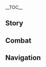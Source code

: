{{CharacterTabs}}
{{LanguageTabs}}
{{Stub|1={{Meta/VO|tl=1|rm=1|Chinese}}}}
__TOC__
==Story==
{{VO/Story
|character           = {{ROOTPAGENAME}}
|language            = zh
|language_s          = zh
|language_t          = zh-tw
|name_s              = 甘雨
|name_t              = 甘雨

|vo_01_01_title_s    = 初次见面…
|vo_01_01_title_t    = 初次見面…
|vo_01_01_subtitle   = Hello
|vo_01_01_file       = VO_{language}{character} Hello.ogg
|vo_01_01_tx_s       = 我明白了，外派工作的「契约」已经拟好了，请过目，即日起就可以为你…欸！名字没有签吗？请让我看一下。唔…名字是甘，甘雨…呼，补上了。话，话说回来，工作具体是指哪些呢？
|vo_01_01_tx_t       = 我明白了，外派工作的「契約」已經擬好了，請過目，即日起就可以為（你/妳）…欸！名字沒有簽嗎？請讓我看一下。唔…名字是甘，甘雨…呼，補上了。話，話說回來，工作具體而言是哪些呢？
|vo_01_01_rm         = 
|vo_01_01_tl         = 

|vo_02_01_title_s    = 闲聊・松弛
|vo_02_01_title_t    = 閒聊・鬆弛
|vo_02_01_subtitle   = Chat: Relaxed
|vo_02_01_file       = VO_{language}{character} Chat - Relaxed.ogg
|vo_02_01_tx_s       = 安逸的氛围…喜欢。
|vo_02_01_tx_t       = 安逸的氛圍…喜歡。
|vo_02_01_rm         = 
|vo_02_01_tl         = 
|vo_02_02_title_s    = 闲聊・聆听
|vo_02_02_title_t    = 閒聊・聆聽
|vo_02_02_subtitle   = Chat: Attentive
|vo_02_02_file       = VO_{language}{character} Chat - Attentive.ogg
|vo_02_02_tx_t       = 趴在草地上，能聽見大地的心跳。
|vo_02_02_tx_s       = 趴在草地上，能听见大地的心跳。
|vo_02_02_rm         = Pā zài cǎodì shàng, néng tīngjiàn dàdì de xīntiào.
|vo_02_02_tl         = Lying on the grass, you can hear the heartbeat of the world.
|vo_02_03_title_s    = 闲聊・焦虑
|vo_02_03_title_t    = 閒聊・焦慮
|vo_02_03_subtitle   = Chat: Anxious
|vo_02_03_file       = VO_{language}{character} Chat - Anxious.ogg
|vo_02_03_tx_s       = 工作…工作还没有做完…真的可以提前休息吗？
|vo_02_03_tx_t       = 工作…工作還沒有做完…真的可以提前休息嗎？
|vo_02_03_rm         = Gōngzuò... Gōngzuò hái méiyǒu zuò wán... Zhēn de kěyǐ tíqián xiūxí ma?
|vo_02_03_tl         = Work...I haven't finished working...Can I really take an early break?

<!-- Weather -->
|vo_03_01_title_s    = 下雨的时候・担忧
|vo_03_01_title_t    = 下雨的時候・擔憂
|vo_03_01_subtitle   = When It Rains: Worries
|vo_03_01_file       = VO_{language}{character} When It Rains - Worries.ogg
|vo_03_01_tx_s       = 飞云商会种植的霓裳花需要充足的雨露，唔...和记交通的伙计们却不喜欢雨后泥泞的山路…
|vo_03_01_tx_t       = 飛雲商會種植的霓裳花需要充足的雨露，唔…和記交通的夥計們卻不喜歡雨後泥濘的山路…
|vo_03_01_rm         = 
|vo_03_01_tl         = 
|vo_03_02_title_s    = 下雨的时候・听雨
|vo_03_02_title_t    = 下雨的時候・聽雨
|vo_03_02_subtitle   = When It Rains: Listening to the Rain
|vo_03_02_file       = VO_{language}{character} When It Rains - Listening to the Rain.ogg
|vo_03_02_tx_s       = 在庭院里听雨的感觉很好，但是，太奢侈了。
|vo_03_02_tx_t       = 在庭院裡聽雨的感覺很好，但是，太奢侈了。
|vo_03_02_rm         = 
|vo_03_02_tl         = 
|vo_03_03_title_s    = 雨过天晴…
|vo_03_03_title_t    = 雨過天晴…
|vo_03_03_subtitle   = After the Rain
|vo_03_03_file       = VO_{language}{character} After the Rain.ogg
|vo_03_03_tx_s       = 嗯？天晴了吗？是什么时候…
|vo_03_03_tx_t       = 嗯？天晴了嗎？是什麼時候…
|vo_03_03_rm         = Ǹg? Tiān qíngle ma? Shì shénme shíhòu...
|vo_03_03_tl         = Eh? It's sunny? When did...
|vo_03_04_title_s    = 阳光很好…
|vo_03_04_title_t    = 陽光很好…
|vo_03_04_subtitle   = When the Sun Is Out
|vo_03_04_file       = VO_{language}{character} When the Sun Is Out.ogg
|vo_03_04_tx_s       = 嗯，空气很适宜。
|vo_03_04_tx_t       = 嗯，空氣很適宜。
|vo_03_04_rm         = Ǹg, kōngqì hěn shìyí.
|vo_03_04_tl         = Hm, the weather is suitable.
|vo_03_05_title_s    = 起风的时候…
|vo_03_05_title_t    = 起風的時候…
|vo_03_05_subtitle   = When It's Windy
|vo_03_05_file       = VO_{language}{character} When It's Windy.ogg
|vo_03_05_tx_s       = 啊，琉璃百合的味道，真好啊…
|vo_03_05_tx_t       = 啊，琉璃百合的味道，真好啊…
|vo_03_05_rm         = A, liúlí bǎihé de wèidào, zhēn hǎo a...
|vo_03_05_tl         = Ah, the smell of Glaze Lilies are so nice...

|vo_04_01_title_s    = 早上好…
|vo_04_01_title_t    = 早安…
|vo_04_01_subtitle   = Good Morning
|vo_04_01_file       = VO_{language}{character} Good Morning.ogg
|vo_04_01_tx_s       = 早上好…唔？是哪里没有梳理好吗，请不要盯着我的…盯着我的头饰看。
|vo_04_01_tx_t       = 早安…唔？是哪裡沒有梳理好嗎，請不要盯著我的…盯著我的頭飾看。
|vo_04_01_rm         = 
|vo_04_01_tl         = 
|vo_04_02_title_s    = 中午好…
|vo_04_02_title_t    = 午安…
|vo_04_02_subtitle   = Good Afternoon
|vo_04_02_file       = VO_{language}{character} Good Afternoon.ogg
|vo_04_02_tx_s       = 啊…需要午觉。如果没有什么特别的事情…我就先行告退了。
|vo_04_02_tx_t       = 啊…需要午覺。如果沒有什麼特別的事情…我就先行告退了。
|vo_04_02_rm         = A... Xūyào wǔjiào. Rúguǒ méiyǒu shé me tèbié de shìqíng... Wǒ jiù xiānxíng gàotuìle.
|vo_04_02_tl         = Ah...need an afternoon nap. If there is no special circumstances...I'll take my leave first.
|vo_04_03_title_s    = 晚上好…
|vo_04_03_title_t    = 晚上好…
|vo_04_03_subtitle   = Good Evening
|vo_04_03_file       = VO_{language}{character} Good Evening.ogg
|vo_04_03_tx_s       = 万家灯火就在眼前，人们的生活究竟是什么样的呢…欸？你想邀我去夜市？啊…不，不好意思，我就不去了吧。
|vo_04_03_tx_t       = 萬家燈火就在眼前，人們的生活究竟是什麼樣的呢…欸？（你/妳）想邀我去夜市？啊…不，不好意思，我就不去了吧。
|vo_04_03_rm         = 
|vo_04_03_tl         = 
|vo_04_04_title_s    = 晚安…
|vo_04_04_title_t    = 晚安…
|vo_04_04_subtitle   = Good Night
|vo_04_04_file       = VO_{language}{character} Good Night.ogg
|vo_04_04_tx_s       = 愿帝君保佑你，愿你的每个梦都踏实而香甜。
|vo_04_04_tx_t       = 願帝君保佑（你/妳），願（你/妳）的每個夢都踏實而香甜。
|vo_04_04_rm         = 
|vo_04_04_tl         = 

|vo_05_01_title_s    = 关于{name_s}自己…
|vo_05_01_title_t    = 關於{name_t}自己…
|vo_05_01_subtitle   = About {character}
|vo_05_01_file       = VO_{language}{character} About {character}.ogg
|vo_05_01_tx_s       = 我的工作，就是遵循与帝君的「契约」，为璃月的多数生命，谋求最大的福祉。
|vo_05_01_tx_t       = 我的工作，就是遵循與帝君的「契約」，為璃月的多數生命，謀求最大的福祉。
|vo_05_01_rm         = 
|vo_05_01_tl         = 

|vo_06_01_title_s    = 关于我们・工作
|vo_06_01_title_t    = 關於我們・工作
|vo_06_01_subtitle   = About Us: Work
|vo_06_01_file       = VO_{language}{character} About Us - Work.ogg
|vo_06_01_tx_s       = 今天的工作已经提前完成了。加…加班？我理解了，我会好好完成的。
|vo_06_01_tx_t       = 今天的工作已經提前完成了。加…加班？我理解了，我會好好完成的。
|vo_06_01_rm         = Jīntiān de gōngzuò yǐjīng tíqián wánchéngle. Jiā... Jiābān? Wǒ lǐjiěle, wǒ huì hǎohǎo wánchéng de.
|vo_06_01_tl         = Today's work has been completed ahead of schedule. Over... Overtime? I understand, I will finish it well.
|vo_06_02_title_s    = 关于我们・请求
|vo_06_02_title_t    = 關於我們・請求
|vo_06_02_subtitle   = About Us: Requests
|vo_06_02_friendship = 6
|vo_06_02_file       = VO_{language}{character} About Us - Requests.ogg
|vo_06_02_tx_s       = 我想了解更多有关人类的故事…尤其，想知道你对他们的看法和评价。因为，那个，你跟提瓦特大陆上的普通人不太一样吧。而我也…请务必，和我交流。
|vo_06_02_tx_t       = 我想瞭解更多有關人類的故事…尤其，想知道你對他們的看法和評價。因為，那個，你跟提瓦特大陸上的普通人不太一樣吧。而我也…請務必，和我交流。
|vo_06_02_rm         = 
|vo_06_02_tl         = 
|vo_06_03_title_s    = 关于我们・评价
|vo_06_03_title_t    = 關於我們・評價
|vo_06_03_subtitle   = About Us: Evaluation
|vo_06_03_friendship = 6
|vo_06_03_file       = VO_{language}{character} About Us - Evaluation.ogg
|vo_06_03_tx_s       = 嗯…我，我一直想知道你对我工作的评价。是…普通宝箱的等级还是华丽宝箱的等级。没，没关系的。我的心理…能承受得住。
|vo_06_03_tx_t       = 嗯…我，我一直想知道（你/妳）對我工作的評價。是…普通寶箱的等級還是華麗寶箱的等級。沒，沒關係的。我的心理…能承受得住。
|vo_06_03_rm         = 
|vo_06_03_tl         = 

|vo_07_01_title_s    = 关于「神之眼」…
|vo_07_01_title_t    = 關於「神之眼」…
|vo_07_01_subtitle   = About the [[Vision]]
|vo_07_01_friendship = 4
|vo_07_01_file       = VO_{language}{character} About the Vision.ogg
|vo_07_01_tx_s       = 「一千种权力伴随着一千种责任。」那位拥有着博览古今的视野，却被迫放弃了自己生活的帝君，才是整个璃月最辛苦的人吧。相比起来，只拥有着普通「神之眼」，只需要去行使普通责任的我，已经轻松得多了。
|vo_07_01_tx_t       = 「一千種權力伴隨著一千種責任。」那位擁有著博覽古今的視野，卻被迫放棄了自己生活的帝君，才是整個璃月最辛苦的人吧。相比起來，只擁有著普通「神之眼」，只需要去行使普通責任的我，已經輕鬆得多了。
|vo_07_01_rm         = 
|vo_07_01_tl         = 
|vo_07_02_title_s    = 有什么想要分享…
|vo_07_02_title_t    = 有什麼想要分享…
|vo_07_02_subtitle   = Something to Share
|vo_07_02_file       = VO_{language}{character} Something to Share.ogg
|vo_07_02_tx_s       = 「万商云来、千船继至、百货迭出、诸海历览。」人们用这样的话来称赞璃月。但成就这样的壮景，依靠的也是细小到每一个人的努力。我是怀着要对得起这份繁荣的心情工作的。
|vo_07_02_tx_t       = 「萬商雲來、千船繼至、百貨迭出、諸海曆覽。」人們用這樣的話來稱讚璃月。但成就這樣的壯景，依靠的也是細小到每一個人的努力。我是懷著要對得起這份繁榮的心情工作的。
|vo_07_02_rm         = 
|vo_07_02_tl         = 
|vo_07_03_title_s    = 感兴趣的见闻・名字
|vo_07_03_title_t    = 感興趣的見聞・名字
|vo_07_03_subtitle   = Interesting Facts: Name
|vo_07_03_file       = VO_{language}{character} Interesting Facts - Name.ogg
|vo_07_03_tx_s       = 生活在璃月的每一只小狗，我都给它们取了名字。不过，有的狗狗如果用别的名字叫它也会有反应。真是了不起呢。如果有谁突然叫我「苦雪」什么的，我一定回应不上来。
|vo_07_03_tx_t       = 生活在璃月的每一隻小狗，我都為它們取了名字。不過，有的狗狗如果用別的名字叫它也會有反應。真是了不起呢。如果有誰突然叫我「苦雪」什麼的，我一定回應不過來。
|vo_07_03_rm         = 
|vo_07_03_tl         = 
|vo_07_04_title_s    = 感兴趣的见闻・清心
|vo_07_04_title_t    = 感興趣的見聞・清心
|vo_07_04_subtitle   = Interesting Facts: Qingxin
|vo_07_04_file       = VO_{language}{character} Interesting Facts - Qingxin.ogg
|vo_07_04_tx_s       = 清心的花瓣，很好吃…应该说特别好吃。就是因为太好吃了，所以我才不敢在玉京台种它。生怕哪天一个不小心就会忍不住…嗯？你说…特别苦？可是…这不就是它的味道吗？
|vo_07_04_tx_t       = 清心的花瓣，很好吃…應該說特別好吃。就是因為太好吃了，所以我才不敢在玉京臺種它。生怕哪天一個不小心就會忍不住…嗯？（你/妳）說…特別苦？可是…這不就是它的味道嗎？
|vo_07_04_rm         = 
|vo_07_04_tl         = 

|vo_08_01_title_s    = 关于摩拉克斯・信任
|vo_08_01_title_t    = 關於摩拉克斯・信任
|vo_08_01_subtitle   = About [[Morax]]: Trust
|vo_08_01_friendship = 4
|vo_08_01_file       = VO_{language}{character} About Morax - Trust.ogg
|vo_08_01_tx_s       = 我对帝君有着绝对的信任。当年，正是有帝君率领，我们才能击退魔物、降伏海兽，保住了这一方平安。帝君守护众人的身姿，千年以来的情谊，我不会忘记。
|vo_08_01_tx_t       = 我對帝君有著絕對的信任。當年，正是有帝君率領，我們才能擊退魔物、降伏海獸，保住了這一方平安。帝君守護眾人的身姿，千年以來的情誼，我不會忘記。
|vo_08_01_rm         = 
|vo_08_01_tl         = 
|vo_08_02_title_s    = 关于摩拉克斯・追随
|vo_08_02_title_t    = 關於摩拉克斯・追隨
|vo_08_02_subtitle   = About [[Morax]]: Follower
|vo_08_02_friendship = 4
|vo_08_02_file       = VO_{language}{character} About Morax - Follower.ogg
|vo_08_02_tx_s       = 帝君的决断，总是能够为璃月的多数生命带来福祉。我很敬佩这一点，也很想像他一样…但有时，越想着要去追赶帝君的脚步，就越容易紧张得出错…
|vo_08_02_tx_t       = 帝君的決斷，總是能夠為璃月的多數生命帶來福祉。我很敬佩這一點，也很想像他一樣…但有時，越想著要去追趕帝君的腳步，就越容易緊張得出錯…
|vo_08_02_rm         = 
|vo_08_02_tl         = 
|vo_08_03_title_s    = 关于凝光…
|vo_08_03_title_t    = 關於凝光…
|vo_08_03_subtitle   = About [[Ningguang]]
|vo_08_03_friendship = 4
|vo_08_03_file       = VO_{language}{character} About Ningguang.ogg
|vo_08_03_tx_s       = 历任「天权」都会对璃月的古老律法进行释义和补充。在这之中，当代「天权」凝光的处理效率是无人能及的。只不过，她那追求效率和效益的作风常常遭人指摘。挑刺，总是比包容简单得多吧。
|vo_08_03_tx_t       = 歷任「天權」都會對璃月的古老律法進行釋義和補充。在這之中，當代「天權」凝光的處理效率是無人能及的。只不過，她那追求效率和效益的作風常常遭人指摘。挑刺，總是比包容簡單得多吧。
|vo_08_03_rm         = 
|vo_08_03_tl         = 
|vo_08_04_title_s    = 关于刻晴・隔阂
|vo_08_04_title_t    = 關於刻晴・隔閡
|vo_08_04_subtitle   = About [[Keqing]]: Estrangement
|vo_08_04_friendship = 4
|vo_08_04_file       = VO_{language}{character} About Keqing - Estrangement.ogg
|vo_08_04_tx_s       = 我无法认同她对帝君的态度。但是…但是…「甘雨，这才是璃月现今需要的人。」帝君反而这样说。我还是太愚钝了，要理解帝君话语中的意思，还得更努力地接触更多事务才行吧。
|vo_08_04_tx_t       = 我無法認同她對帝君的態度。但是…但是…「甘雨，這才是璃月現今需要的人。」帝君反而這樣說。我還是太愚鈍了，要理解帝君話語中的意思，還得更努力地接觸更多事務才行吧。
|vo_08_04_rm         = 
|vo_08_04_tl         = 
|vo_08_05_title_s    = 关于刻晴・改观
|vo_08_05_title_t    = 關於刻晴・改觀
|vo_08_05_subtitle   = About [[Keqing]]: Changing Perspective
|vo_08_05_friendship = 4
|vo_08_05_quest      = A New Star Approaches
|vo_08_05_file       = VO_{language}{character} About Keqing - Changing Perspective.ogg
|vo_08_05_tx_s       = 最近她主动与我讨论起了修复碧水商路的方案，还问我，是帝君的话会怎么做。我们商量出来的举措固然不比帝君，不过…看到她反复推演着沙盘的样子，隐约能够理解她的心情了。
|vo_08_05_tx_t       = 最近她主動與我討論起修復碧水商路的方案，還問我，是帝君的話會怎麼做。我們商量出來的舉措固然不比帝君，不過…看到她反復推演著沙盤的樣子，隱約能夠理解她的心情了。
|vo_08_05_rm         = 
|vo_08_05_tl         = 
|vo_08_06_title_s    = 关于行秋…
|vo_08_06_title_t    = 關於行秋…
|vo_08_06_subtitle   = About [[Xingqiu]]
|vo_08_06_friendship = 4
|vo_08_06_file       = VO_{language}{character} About Xingqiu.ogg
|vo_08_06_tx_s       = 飞云商会那位青衣少年，并不像他的父亲和兄长那般操心织物的经营。是因为对他来说，有更重要的事情值得去做吧。当然…这也只是我的猜测…
|vo_08_06_tx_t       = 飛雲商會那位青衣少年，並不像他的父親和兄長那般操心織物的經營。是因為對他來說，有更重要的事情值得去做吧。當然…這也只是我的猜測…
|vo_08_06_rm         = 
|vo_08_06_tl         = 
|vo_08_07_title_s    = 关于香菱…
|vo_08_07_title_t    = 關於香菱…
|vo_08_07_subtitle   = About [[Xiangling]]
|vo_08_07_friendship = 4
|vo_08_07_file       = VO_{language}{character} About Xiangling.ogg
|vo_08_07_tx_s       = 香菱很有名！但...我不太敢去「万民堂」那一带…不敢就是…不敢啦。好，好吧，也不是秘密。那边的饭菜香味飘得满街都是。一旦被勾住了，点上了菜，就算是素菜也...很难控制住食欲吧。这样的话，这样的话…
|vo_08_07_tx_t       = 香菱很有名！但…我不太敢去「萬民堂」那一帶…不敢就是…不敢啦。好，好吧，也不是秘密。那邊的飯菜香味飄得滿街都是。一旦被勾住了，點上了菜，就算是素菜也…很難控制住食欲吧。這樣的話，這樣的話…
|vo_08_07_rm         = 
|vo_08_07_tl         = 
|vo_08_08_title_s    = 关于北斗…
|vo_08_08_title_t    = 關於北斗…
|vo_08_08_subtitle   = About [[Beidou]]
|vo_08_08_friendship = 4
|vo_08_08_file       = VO_{language}{character} About Beidou.ogg
|vo_08_08_tx_s       = 近来，玉京台之上对南十字船队的怨言不断。可是在我看来，北斗船长对璃月所做的贡献，远非沉溺于伪造流言之徒所能想象…啊，抱歉，失言了…
|vo_08_08_tx_t       = 近來，玉京臺之上對南十字船隊的怨言不斷。可是在我看來，北斗船長對璃月所做的貢獻，遠非沉溺於偽造流言之徒所能想像…啊，抱歉，失言了…
|vo_08_08_rm         = 
|vo_08_08_tl         = 
|vo_08_09_title_s    = 关于瑶瑶…
|vo_08_09_title_t    = 關於瑤瑤…
|vo_08_09_subtitle   = About [[Yaoyao]]
|vo_08_09_friendship = 4
|vo_08_09_file       = VO_{language}{character} About Yaoyao.ogg
|vo_08_09_tx_s       = 瑶瑶啊…我是受总务司那边的熟人托付，在城内好生照顾她，别让她再往船上跑…你问我总务司的业务范围？唔…不，不知道呢。
|vo_08_09_tx_t       = 瑤瑤啊…我是受總務司那邊的熟人託付，在城內好生照顧她，別讓她再往船上跑…你問我總務司的業務範圍？唔…不，不知道呢。
|vo_08_09_rm         = 
|vo_08_09_tl         = 
|vo_08_10_title_s    = 关于魈…
|vo_08_10_title_t    = 關於魈…
|vo_08_10_subtitle   = About [[Xiao]]
|vo_08_10_friendship = 4
|vo_08_10_file       = VO_{language}{character} About Xiao.ogg
|vo_08_10_tx_s       = 他一直与人间保持距离，应该说是性格使然吧…我能够理解他，但是我无法「接近」他。毕竟…与他履行同一份「契约」的同伴，都已经不在了啊…
|vo_08_10_tx_t       = 他一直與人保持距離，應該說是性格使然吧…我能夠理解他，但是我無法「接近」他。畢竟…與他履行同一份「契約」的同伴，都已經不在了啊…
|vo_08_10_rm         = 
|vo_08_10_tl         = 
|vo_08_11_title_s    = 关于烟绯…
|vo_08_11_title_t    = 關於煙緋…
|vo_08_11_subtitle   = About [[Yanfei]]
|vo_08_11_friendship = 4
|vo_08_11_file       = VO_{language}{character} About Yanfei.ogg
|vo_08_11_tx_s       = 烟绯呀…她还是个懵懂的小女孩时，就和我说过，要遵守契约，过上快乐的生活。如今她亭亭玉立，成了璃月的名人。律法咨询师的工作很繁杂，但她总是一副无忧无虑的模样，这让我十分安心。
|vo_08_11_tx_t       = 煙緋呀…她還是個懵懂的小女孩時，就和我說過，要遵守契約，過上快樂的生活。如今她亭亭玉立，成了璃月的名人。律法諮詢師的工作很繁雜，但她總是一副無憂無慮的模樣，這讓我十分安心。
|vo_08_11_rm         = 
|vo_08_11_tl         = 
|vo_08_12_title_s    = 关于申鹤…
|vo_08_12_title_t    = 關於申鶴…
|vo_08_12_subtitle   = About [[Shenhe]]
|vo_08_12_friendship = 4
|vo_08_12_file       = VO_{language}{character} About Shenhe.ogg
|vo_08_12_tx_s       = 我和她并不能算是熟悉。只是听留云真君提过几句，听说她性子较凶，要是压抑不住心性，容易对周围造成严重破坏。嗯…会不会是因为平日里太闲了呢？我…我该给她推荐些工作吗？
|vo_08_12_tx_t       = 我和她並不能算是熟悉。只是聽留雲真君提過幾句，聽說她個性較兇，要是壓抑不住心性，容易對周圍造成嚴重破壞。嗯…會不會是因為平日裡太閒了呢？我…我該推薦一些工作給她嗎？
|vo_08_12_rm         = 
|vo_08_12_tl         = 
|vo_08_13_title_s    = 关于夜兰…
|vo_08_13_title_t    = 關於夜蘭…
|vo_08_13_subtitle   = About [[Yelan]]
|vo_08_13_friendship = 4
|vo_08_13_file       = VO_{language}{character} About Yelan.ogg
|vo_08_13_tx_s       = 虽说夜兰小姐每年有将近七成时间缺勤，但凝光会给她这样的特权，想必事出有因。当然，这不该是由我打听的事项，具体内容就不清楚了。不过，有天我回月海亭的路上，看到她和许多人有说有笑地吃着早点、喝着茶。我的内心深处…竟然有些羡慕。
|vo_08_13_tx_t       = 雖說夜蘭小姐每年有將近七成時間缺勤，但凝光會給她這樣的特權，想必事出有因。當然，這不該是由我打聽的事項，具體內容就不清楚了。不過，有天我回月海亭的路上，看到她和許多人有說有笑地吃著早點、喝著茶。我的內心深處…竟然有些羡慕。
|vo_08_13_rm         = 
|vo_08_13_tl         = 

|vo_09_01_title_s    = 想要了解{name_s}・其一
|vo_09_01_title_t    = 想要了解{name_t}・其一
|vo_09_01_subtitle   = More About {character}: I
|vo_09_01_file       = VO_{language}{character} More About {character} - 01.ogg
|vo_09_01_tx_s       = 临时的工作吗？啊，不用和我具体说。将你的要求写下来，放在这边就好。
|vo_09_01_tx_t       = 臨時的工作嗎？啊，不用和我具體說。將（你/妳）的要求寫下來，放在這邊就好。
|vo_09_01_rm         = 
|vo_09_01_tl         = 
|vo_09_02_title_s    = 想要了解{name_s}・其二
|vo_09_02_title_t    = 想要了解{name_t}・其二
|vo_09_02_subtitle   = More About {character}: II
|vo_09_02_friendship = 3
|vo_09_02_file       = VO_{language}{character} More About {character} - 02.ogg
|vo_09_02_tx_s       = 「想要了解更多甘雨的事情」…这，这是什么工作要求啊。我，我还从来没有处理过这样的…去年年底述职报告的背诵可以吗？啊，不行啊。
|vo_09_02_tx_t       = 「想要瞭解更多甘雨的事情」…這，這是什麼工作要求啊。我，我還從來沒有處理過這樣的…去年年底述職報告的背誦可以嗎？啊，不行啊。
|vo_09_02_rm         = 
|vo_09_02_tl         = 
|vo_09_03_title_s    = 想要了解{name_s}・其三
|vo_09_03_title_t    = 想要了解{name_t}・其三
|vo_09_03_subtitle   = More About {character}: III
|vo_09_03_friendship = 4
|vo_09_03_file       = VO_{language}{character} More About {character} - 03.ogg
|vo_09_03_tx_s       = 我思考过了…既然是「工作」，处理「工作」就没有害羞的必要。如果你想要了解我的话，这个头上的…发饰。其实是我的角。我的身上，有着仙兽「麒麟」的血脉。唔…理解了的话，请签下这份保密协议，不要对别人讲…
|vo_09_03_tx_t       = 我思考過了…既然是「工作」，處理「工作」就沒有害羞的必要。如果（你/妳）想要瞭解我的話，這個頭上的…髮飾。其實是我的角。我的身上，有著仙獸「麒麟」的血脈。唔…理解了的話，請簽下這份保密協議，不要對別人講…
|vo_09_03_rm         = 
|vo_09_03_tl         = 
|vo_09_04_title_s    = 想要了解{name_s}・其四
|vo_09_04_title_t    = 想要了解{name_t}・其四
|vo_09_04_subtitle   = More About {character}: IV
|vo_09_04_friendship = 5
|vo_09_04_file       = VO_{language}{character} More About {character} - 04.ogg
|vo_09_04_tx_s       = 虽然身为仙兽的混血后裔，但同时也有着人类的血脉。这么多年来，我也不知道自己算不算融入了璃月港的人类生活…可能，我只是像钻进地里的草史莱姆一样，把自己埋在数据和报表中间来逃避吧。
|vo_09_04_tx_t       = 身為仙獸的混血後裔，同時也有著人類的血脈。這麼多年來，我也不知道自己算不算融入了璃月港的人類生活…可能，我只是像鑽進地裡的草史萊姆一樣，把自己埋在資料和報表中間來逃避吧。
|vo_09_04_rm         = 
|vo_09_04_tl         = 
|vo_09_05_title_s    = 想要了解{name_s}・其五
|vo_09_05_title_t    = 想要了解{name_t}・其五
|vo_09_05_subtitle   = More About {character}: V
|vo_09_05_friendship = 6
|vo_09_05_file       = VO_{language}{character} More About {character} - 05.ogg
|vo_09_05_tx_s       = 谢谢你一直陪我说话。遇见你之后，好像说了十几年都没有说过的那么多话…如果保持这样的锻炼，有朝一日也能从事秘书以外的职业了吧。用上几百年时间来熟练，应该就不会犯什么要紧的错了吧。
|vo_09_05_tx_t       = 謝謝（你/妳）一直陪我說話。遇見（你/妳）之後，好像說了十幾年都沒有說過的那麼多話…如果保持這樣的鍛煉，有朝一日也能從事秘書以外的職業了吧。用上幾百年時間來熟練，應該就不會犯什麼要緊的錯了吧。
|vo_09_05_rm         = 
|vo_09_05_tl         = 

|vo_10_01_title_s    = {name_s}的爱好…
|vo_10_01_title_t    = {name_t}的愛好…
|vo_10_01_subtitle   = {character}'s Hobbies
|vo_10_01_file       = VO_{language}{character} Hobbies.ogg
|vo_10_01_tx_s       = 爱好吗，爱好的话…工作吧。嗯？工作不能算？但是，为什么呢？难道爱好不是指自己想要去做，做了就会感到开心的事情吗。那么爱好是工作，又有什么问题呢？
|vo_10_01_tx_t       = 愛好嗎，愛好的話…工作吧。嗯？工作不能算？但是，為什麼呢？難道愛好不是指自己想要去做，做了就會感到開心的事情嗎。那麼愛好是工作，又有什麼問題呢？
|vo_10_01_rm         = 
|vo_10_01_tl         = 
|vo_10_02_title_s    = {name_s}的烦恼…
|vo_10_02_title_t    = {name_t}的煩惱…
|vo_10_02_subtitle   = {character}'s Troubles
|vo_10_02_file       = VO_{language}{character} Troubles.ogg
|vo_10_02_tx_s       = 为何人们总是拼命证明…自己的存在比其他人更有价值呢？存在本身，就是足够美好的事情了吧？
|vo_10_02_tx_t       = 為何人們總是拼命證明…自己的存在比其他人更有價值呢？存在本身，就是足夠美好的事情了吧？
|vo_10_02_rm         = 
|vo_10_02_tl         = 
|vo_10_03_title_s    = 喜欢的食物…
|vo_10_03_title_t    = 喜歡的食物…
|vo_10_03_subtitle   = Favorite Food
|vo_10_03_file       = VO_{language}{character} Favorite Food.ogg
|vo_10_03_tx_s       = 「饮必甘露，食必嘉禾。」这是我的守则。所以，请把那盘「仙跳墙」，从我的视线范围里拿开…
|vo_10_03_tx_t       = 「飲必甘露，食必嘉禾。」這是我的守則。所以，請把那盤「仙跳牆」，從我的視線範圍裡拿開…
|vo_10_03_rm         = 
|vo_10_03_tl         = 
|vo_10_04_title_s    = 讨厌的食物…
|vo_10_04_title_t    = 討厭的食物…
|vo_10_04_subtitle   = Least Favorite Food
|vo_10_04_file       = VO_{language}{character} Least Favorite Food.ogg
|vo_10_04_tx_s       = 我们一族是严格的素食主义者，肉类料理就请允许我谢绝了。嗯，没错，即使是荤油混在蔬菜丸子里也不行…不可以。不可以哟。我能够闻出来的。
|vo_10_04_tx_t       = 我們一族是嚴格的素食主義者，肉類料理就請容我謝絕了。嗯，沒錯，即使是葷油混在蔬菜丸子裡也不行…不可以。不可以喲。我能夠聞出來的。
|vo_10_04_rm         = 
|vo_10_04_tl         = 

<!-- Receiving a Gift -->
|vo_11_01_title_s    = 收到赠礼・其一
|vo_11_01_title_t    = 收到贈禮・其一
|vo_11_01_subtitle   = Receiving a Gift: I
|vo_11_01_file       = VO_{language}{character} Receiving a Gift - 01.ogg
|vo_11_01_tx_s       = 地道的美味佳肴…啊！我是不是已经吃多了？
|vo_11_01_tx_t       = 道地的美味佳餚…啊！我是不是已經吃多了？
|vo_11_01_rm         = 
|vo_11_01_tl         =  

|vo_11_02_title_s    = 收到赠礼・其二
|vo_11_02_title_t    = 收到贈禮・其二
|vo_11_02_subtitle   = Receiving a Gift: II
|vo_11_02_file       = VO_{language}{character} Receiving a Gift - 02.ogg
|vo_11_02_tx_s       = 我在饮食方面还挺挑剔的，让你费心了…
|vo_11_02_tx_t       = 我在飲食方面還挺挑剔的，讓（你/妳）費心了…
|vo_11_02_rm         = 
|vo_11_02_tl         = 

|vo_11_03_title_s    = 收到赠礼・其三
|vo_11_03_title_t    = 收到贈禮・其三
|vo_11_03_subtitle   = Receiving a Gift: III
|vo_11_03_file       = VO_{language}{character} Receiving a Gift - 03.ogg
|vo_11_03_tx_s       = 我明白你的好意，但油荤…还是算了。
|vo_11_03_tx_t       = 我明白（你/妳）的好意，但油葷…還是算了。
|vo_11_03_rm         = 
|vo_11_03_tl         = 

|vo_12_01_title_s    = 生日…
|vo_12_01_title_t    = 生日…
|vo_12_01_subtitle   = Birthday
|vo_12_01_file       = VO_{language}{character} Birthday.ogg
|vo_12_01_tx_s       = 生日快乐。这么久以来受你的关照，但却没有准备礼物，这点实在…藏在手后面的？欸，你看到了啊…是，失败了的清心花凉糕…抱着必须做完美的决心结果…欸，好，好吃的？真…真的吗。
|vo_12_01_tx_t       = 生日快樂。這麼久以來受（你/妳）的關照，但卻沒有準備禮物，這點實在…藏在手後面的？欸，（你/妳）看到了啊…是，失敗了的清心花涼糕…抱著必須做到完美的決心，結果卻…欸，好，好吃？真…真的嗎。
|vo_12_01_rm         = 
|vo_12_01_tl         = 

|vo_13_01_title_s    = 突破的感受・起
|vo_13_01_title_t    = 突破的感受・起
|vo_13_01_subtitle   = Feelings About Ascension: Intro
|vo_13_01_ascension  = 1
|vo_13_01_file       = VO_{language}{character} Feelings About Ascension -  01.ogg
|vo_13_01_tx_s       = 力量？…真是久违了。
|vo_13_01_rm         = 
|vo_13_01_tl         = 
|vo_13_02_title_s    = 突破的感受・承
|vo_13_02_title_t    = 突破的感受・承
|vo_13_02_subtitle   = Feelings About Ascension: Building Up
|vo_13_02_ascension  = 2
|vo_13_02_file       = VO_{language}{character} Feelings About Ascension -  02.ogg
|vo_13_02_tx_s       = 如果…可以用和平的方式解决。不，没什么…
|vo_13_02_tx_t       = 如果…可以用和平的方式解決。不，沒什麼…
|vo_13_02_rm         = 
|vo_13_02_tl         = 
|vo_13_03_title_s    = 突破的感受・转
|vo_13_03_title_t    = 突破的感受・轉
|vo_13_03_subtitle   = Feelings About Ascension: Climax
|vo_13_03_ascension  = 4
|vo_13_03_file       = VO_{language}{character} Feelings About Ascension -  03.ogg
|vo_13_03_tx_s       = 这就是新的生活之道吧…我明白了，我不会抱怨的。
|vo_13_03_tx_t       = 這就是新的生活之道吧…我明白了，我不會抱怨的。
|vo_13_03_rm         = 
|vo_13_03_tl         = 
|vo_13_04_title_s    = 突破的感受・合
|vo_13_04_title_t    = 突破的感受・合
|vo_13_04_subtitle   = Feelings About Ascension: Conclusion
|vo_13_04_ascension  = 6
|vo_13_04_file       = VO_{language}{character} Feelings About Ascension -  04.ogg
|vo_13_04_tx_s       = 我曾经看到古书上说，「麟斗则日无光」。其实没有那么夸张。但是，如果需要战斗，如果需要为你而战，我会献出自己的全部力量。
|vo_13_04_tx_t       = 我曾經看到古書上說，「麟鬥則日無光」。其實沒有那麼誇張。但是，如果需要戰鬥，如果需要為（你/妳）而戰，我會獻出自己的全部力量。
|vo_13_04_rm         = 
|vo_13_04_tl         = 
}}

==Combat==
{{Combat VO
|character           = {{ROOTPAGENAME}}
|language            = zh

|skill_1_tx_s        = 禁止接触。
|skill_1_tx_t        = 禁止接觸。
|skill_1_rm          = Jìnzhǐ jiēchù.
|skill_1_tl          = Contact forbidden.
|skill_2_tx_s        = 闲人勿扰。
|skill_2_tx_t        = 閒人勿擾。
|skill_2_rm          = Xiánrén wù rǎo.
|skill_2_tl          = Do not disturb.
|skill_3_tx_s        = 霜寒化生。
|skill_3_tx_t        = 霜寒化生。
|skill_3_rm          = Shuāng hán huà shēng.
|skill_3_tl          = Come forth, frost and ice.

|burst_1_tx_s        = 风雪的缩影。
|burst_1_tx_t        = 風雪的縮影。
|burst_1_rm          = Fēng xuě de suōyǐng.
|burst_1_tl          = Epitome of snowstorm.
|burst_2_tx_s        = 如琉璃般飘落。
|burst_2_tx_t        = 如琉璃般飄落。
|burst_2_rm          = Rú liúlí bān piāoluò.
|burst_2_tl          = Descend like glaze.
|burst_3_tx_s        = 这项工作，该划掉了。
|burst_3_tx_t        = 這項工作，該劃掉了。
|burst_3_rm          = Zhè xiàng gōngzuò, gāi huà diàole.
|burst_3_tl          = This task, it's time to cross it out.
|burst_4_tx_s        = 为了岩王帝君！
|burst_4_tx_t        = 為了岩王帝君！
|burst_4_rm          = Wèile Yánwáng Dìjūn!
|burst_4_tl          = For Rex Lapis!

|sprint-s_1_tx_s     = 下一项工作是…
|sprint-s_1_tx_t     = 下一項工作是…
|sprint-s_1_rm       = Xià yī xiàng gōngzuò shì...
|sprint-s_1_tl       = The next task is...
|sprint-s_2_tx_s     = 我会跟上的…
|sprint-s_2_tx_t     = 我會跟上的…
|sprint-s_2_rm       = Wǒ huì gēn shàng de...
|sprint-s_2_tl       = I will keep up...
|sprint-s_3_file     = Sprint Start 03,Sprint Start 04

|sprint-e_1_tx_s     = 运动，是必要的…
|sprint-e_1_tx_t     = 運動，是必要的…
|sprint-e_1_rm       = Yùndòng, shì bìyào de...
|sprint-e_1_tl       = Exercise is essential...

|glider_1_file       = Deploying Wind Glider 01,Deploying Wind Glider 02,Deploying Wind Glider 03

|chest_1_tx_s        = 有所收穫，就是一件好事。
|chest_1_tx_t        = 有所收穫，就是一件好事。
|chest_1_rm          = Yǒu suǒ shōuhuò, jiùshì yī jiàn hǎoshì.
|chest_1_tl          = There are gains, so it's a good thing.
|chest_2_tx_s        = 瑰麗的珍寶，令人欣喜。
|chest_2_tx_t        = 瑰麗的珍寶，令人欣喜。
|chest_2_rm          = Guīlì de zhēnbǎo, lìng rén xīnxǐ.
|chest_2_tl          = Magnificent treasure, makes one happy.
|chest_3_tx_s        = 留下寶箱的人，也遵循著某種「契約」嗎？ 
|chest_3_tx_t        = 留下寶箱的人，也遵循着某種「契約」嗎？
|chest_3_rm          = Liú xià bǎoxiāng de rén, yě zūnxúnzhe mǒu zhǒng "qìyuē" ma?
|chest_3_tl          = The person who left the chest, are they also in seach of a "contract"?

|low-hp_1_tx_s       = …是我久疏战场。
|low-hp_1_tx_t       = …是我久疏戰場。
|low-hp_1_rm         = 
|low-hp_1_tl         = 
|low-hp_2_tx_s       = 欸？好像弄砸了？
|low-hp_2_tx_t       = 欸？好像弄砸了？
|low-hp_2_rm         = Āi? Hǎoxiàng nòng zále?
|low-hp_2_tl         = Ah? Did I mess it up?
|low-hp_3_tx_s       = 需要…补充能量。
|low-hp_3_tx_t       = 需要…補充能量。
|low-hp_3_rm         = 
|low-hp_3_tl         = 


|fallen_1_tx_s       = 帝君…对不起…
|fallen_1_tx_t       = 帝君…對不起…
|fallen_1_rm         = Dìjūn... Duìbùqǐ...
|fallen_1_tl         = Rex Lapis... I am sorry...
|fallen_2_tx_s       = 「契约」…尚未完成…
|fallen_2_tx_t       = 「契約」…尚未完成…
|fallen_2_rm         = "Qìyuē"... Shàngwèi wánchéng...
|fallen_2_tl         = My "Contract"...Is not yet complete...
|fallen_3_tx_s       = 我得…再撑一会…
|fallen_3_tx_t       = 我得…再撐一會…
|fallen_3_rm         = Wǒ dé... zài chēng yī huǐ...
|fallen_3_tl         = I must...Hold on for a bit longer...

|hit-l_1_file        = Light Hit Taken 02
|hit-l_1_tx_s        = 疏忽了…
|hit-l_1_tx_t        = 疏忽了…
|hit-l_1_rm          = Shūhūle...
|hit-l_1_tl          = Oversight...
|hit-l_2_file        = Light Hit Taken 01,Light Hit Taken 03,Light Hit Taken 04,Light Hit Taken 05,Light Hit Taken 06

|hit-h_1_file        = Heavy Hit Taken 02
|hit-h_1_tx_s        = 没有关系…
|hit-h_1_tx_t        = 沒有關係…
|hit-h_1_rm          = Méiyǒu guānxì...
|hit-h_1_tl          = No worries...
|hit-h_2_file        = Heavy Hit Taken 01,Heavy Hit Taken 03,Heavy Hit Taken 04,Heavy Hit Taken 05,Heavy Hit Taken 06

|join_1_tx_s         = 工作时间到了么？
|join_1_tx_t         = 工作時間到了嗎？
|join_1_rm           = Gōngzuò shíjiān dàole me?
|join_1_tl           = Is it time for work?
|join_2_tx_s         = 请向我下达指令。
|join_2_tx_t         = 請向我下達指令。
|join_2_rm           = 
|join_2_tl           = 
|join_3_tx_s         = 谨遵你我「契约」。
|join_3_tx_t         = 謹遵(他/她)我「契約」。
|join_3_rm           = Jǐn zūn nǐ wǒ "qìyuē".
|join_3_tl           = I will follow our "contract".

|idle_1_file         = Standby 02
|idle_1_actual_tx_s  = {{tx}}
|idle_1_actual_tx_t  = 
|idle_3_actual_rm    =
|idle_3_actual_tl    = 

|atk-l_1_file        = Light Attack 01,Light Attack 02,Light Attack 03,Light Attack 04,Light Attack 05,Light Attack 06,Light Attack 07

|atk-m_1_file        = Mid Attack 01,Mid Attack 02,Mid Attack 03

|atk-h_1_file        = Heavy Attack 01,Heavy Attack 02,Heavy Attack 03

|climb_1_file        = Climbing 01,Climbing 02,Climbing 03

|climb-b_1_file      = Climbing Breath 01,Climbing Breath 02,Climbing Breath 03

|jump_1_file         = Jumping 01,Jumping 02,Jumping 03,Jumping 04,Jumping 05
}}

==Navigation==
{{Character Navbox|type=playable|link type=vo-zh}}